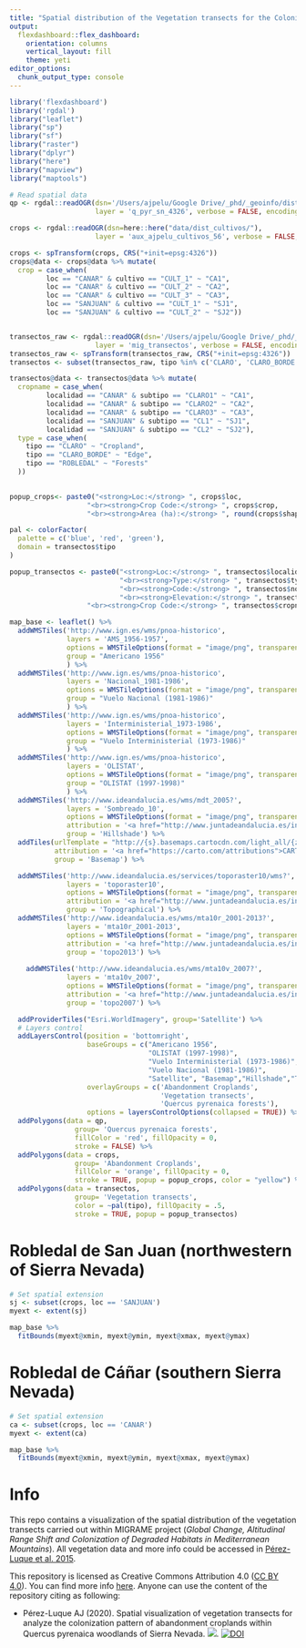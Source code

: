 ```yaml
---
title: "Spatial distribution of the Vegetation transects for the Colonization Pattern experiment (*Q. pyrenaica*)"
output: 
  flexdashboard::flex_dashboard:
    orientation: columns
    vertical_layout: fill
    theme: yeti
editor_options: 
  chunk_output_type: console
---
```


```r
library('flexdashboard')
library('rgdal')
library("leaflet") 
library("sp")
library("sf")
library("raster")
library("dplyr")
library("here")
library("mapview")
library("maptools")
```


```r
# Read spatial data 
qp <- rgdal::readOGR(dsn='/Users/ajpelu/Google Drive/_phd/_geoinfo/dist_SN/',
                     layer = 'q_pyr_sn_4326', verbose = FALSE, encoding = "UTF-8")

crops <- rgdal::readOGR(dsn=here::here("data/dist_cultivos/"),
                     layer = 'aux_ajpelu_cultivos_56', verbose = FALSE, encoding = "UTF-8")

crops <- spTransform(crops, CRS("+init=epsg:4326")) 
crops@data <- crops@data %>% mutate(
  crop = case_when(
         loc == "CANAR" & cultivo == "CULT_1" ~ "CA1",
         loc == "CANAR" & cultivo == "CULT_2" ~ "CA2",
         loc == "CANAR" & cultivo == "CULT_3" ~ "CA3",
         loc == "SANJUAN" & cultivo == "CULT_1" ~ "SJ1",
         loc == "SANJUAN" & cultivo == "CULT_2" ~ "SJ2"))


transectos_raw <- rgdal::readOGR(dsn='/Users/ajpelu/Google Drive/_phd/_geoinfo/migrame/',
                     layer = 'mig_transectos', verbose = FALSE, encoding = "UTF-8")
transectos_raw <- spTransform(transectos_raw, CRS("+init=epsg:4326")) 
transectos <- subset(transectos_raw, tipo %in% c('CLARO', 'CLARO_BORDE','ROBLEDAL')) 

transectos@data <- transectos@data %>% mutate(
  cropname = case_when(
         localidad == "CANAR" & subtipo == "CLARO1" ~ "CA1",
         localidad == "CANAR" & subtipo == "CLARO2" ~ "CA2",
         localidad == "CANAR" & subtipo == "CLARO3" ~ "CA3",
         localidad == "SANJUAN" & subtipo == "CL1" ~ "SJ1",
         localidad == "SANJUAN" & subtipo == "CL2" ~ "SJ2"),
  type = case_when(
    tipo == "CLARO" ~ "Cropland",
    tipo == "CLARO_BORDE" ~ "Edge",
    tipo == "ROBLEDAL" ~ "Forests"
  ))
  

```


```r
popup_crops<- paste0("<strong>Loc:</strong> ", crops$loc,
                   "<br><strong>Crop Code:</strong> ", crops$crop,
                   "<br><strong>Area (ha):</strong> ", round(crops$shape_area/10000, 2))

pal <- colorFactor(
  palette = c('blue', 'red', 'green'),
  domain = transectos$tipo
)

popup_transectos <- paste0("<strong>Loc:</strong> ", transectos$localidad,
                           "<br><strong>Type:</strong> ", transectos$type,
                           "<br><strong>Code:</strong> ", transectos$nombre,
                           "<br><strong>Elevation:</strong> ", transectos$altitud,
                   "<br><strong>Crop Code:</strong> ", transectos$cropname)
```


```r
map_base <- leaflet() %>%
  addWMSTiles('http://www.ign.es/wms/pnoa-historico', 
              layers = 'AMS_1956-1957',
              options = WMSTileOptions(format = "image/png", transparent = TRUE),
              group = "Americano 1956"
              ) %>% 
  addWMSTiles('http://www.ign.es/wms/pnoa-historico', 
              layers = 'Nacional_1981-1986',
              options = WMSTileOptions(format = "image/png", transparent = TRUE),
              group = "Vuelo Nacional (1981-1986)"
              ) %>% 
  addWMSTiles('http://www.ign.es/wms/pnoa-historico', 
              layers = 'Interministerial_1973-1986',
              options = WMSTileOptions(format = "image/png", transparent = TRUE),
              group = "Vuelo Interministerial (1973-1986)"
              ) %>%
  addWMSTiles('http://www.ign.es/wms/pnoa-historico', 
              layers = 'OLISTAT',
              options = WMSTileOptions(format = "image/png", transparent = TRUE),
              group = "OLISTAT (1997-1998)"
              ) %>%
  addWMSTiles('http://www.ideandalucia.es/wms/mdt_2005?',
              layers = 'Sombreado_10',
              options = WMSTileOptions(format = "image/png", transparent = TRUE),
              attribution = '<a href="http://www.juntadeandalucia.es/institutodeestadisticaycartografia" target="_blank">Instituto de Estadística y Cartografía de Andalucía</a>', 
              group = 'Hillshade') %>% 
  addTiles(urlTemplate = "http://{s}.basemaps.cartocdn.com/light_all/{z}/{x}/{y}.png",
           attribution = '<a href="https://carto.com/attributions">CARTO</a>',
           group = 'Basemap') %>%

  addWMSTiles('http://www.ideandalucia.es/services/toporaster10/wms?',
              layers = 'toporaster10',
              options = WMSTileOptions(format = "image/png", transparent = FALSE),
              attribution = '<a href="http://www.juntadeandalucia.es/institutodeestadisticaycartografia" target="_blank">Instituto de Estadística y Cartografía de Andalucía</a>',
              group = 'Topographical') %>%
  addWMSTiles('http://www.ideandalucia.es/wms/mta10r_2001-2013?',
              layers = 'mta10r_2001-2013',
              options = WMSTileOptions(format = "image/png", transparent = FALSE),
              attribution = '<a href="http://www.juntadeandalucia.es/institutodeestadisticaycartografia" target="_blank">Instituto de Estadística y Cartografía de Andalucía</a>',
              group = 'topo2013') %>% 
  
    addWMSTiles('http://www.ideandalucia.es/wms/mta10v_2007?',
              layers = 'mta10v_2007',
              options = WMSTileOptions(format = "image/png", transparent = FALSE),
              attribution = '<a href="http://www.juntadeandalucia.es/institutodeestadisticaycartografia" target="_blank">Instituto de Estadística y Cartografía de Andalucía</a>',
              group = 'topo2007') %>% 

  addProviderTiles("Esri.WorldImagery", group='Satellite') %>%
  # Layers control
  addLayersControl(position = 'bottomright',
                   baseGroups = c("Americano 1956",
                                  "OLISTAT (1997-1998)",
                                  "Vuelo Interministerial (1973-1986)",
                                  "Vuelo Nacional (1981-1986)",
                                  "Satellite", "Basemap","Hillshade","Topographical",  "topo2013", "topo2007"),
                   overlayGroups = c('Abandonment Croplands',
                                     'Vegetation transects',
                                     'Quercus pyrenaica forests'),
                   options = layersControlOptions(collapsed = TRUE)) %>%
  addPolygons(data = qp,
                group= 'Quercus pyrenaica forests',
                fillColor = 'red', fillOpacity = 0, 
                stroke = FALSE) %>% 
  addPolygons(data = crops,
                group= 'Abandonment Croplands',
                fillColor = 'orange', fillOpacity = 0, 
                stroke = TRUE, popup = popup_crops, color = "yellow") %>% 
  addPolygons(data = transectos,
                group= 'Vegetation transects',
                color = ~pal(tipo), fillOpacity = .5, 
                stroke = TRUE, popup = popup_transectos)
```


Robledal de San Juan (northwestern of Sierra Nevada) 
=============================================================================

```r
# Set spatial extension 
sj <- subset(crops, loc == 'SANJUAN') 
myext <- extent(sj)

map_base %>% 
  fitBounds(myext@xmin, myext@ymin, myext@xmax, myext@ymax) 
```


Robledal de Cáñar (southern Sierra Nevada) 
=============================================================================

```r
# Set spatial extension 
ca <- subset(crops, loc == 'CANAR') 
myext <- extent(ca)

map_base %>% 
  fitBounds(myext@xmin, myext@ymin, myext@xmax, myext@ymax) 
```


Info
=============================================================================

This repo contains a visualization of the spatial distribution of the vegetation transects carried out within MIGRAME project (*Global Change, Altitudinal Range Shift and Colonization of Degraded Habitats in Mediterranean Mountains*). All vegetation data and more info could be accessed in [Pérez-Luque et al. 2015](https://phytokeys.pensoft.net/article/5482/). 

This repository is licensed as Creative Commons Attribution 4.0 ([CC BY 4.0](https://creativecommons.org/licenses/by/4.0/)). You can find more info [here](/LICENSE). Anyone can use the content of the repository citing as following:

* Pérez-Luque AJ (2020). Spatial visualization of vegetation transects for analyze the colonization pattern of abandonment croplands within Quercus pyrenaica woodlands of Sierra Nevada. ![](https://img.shields.io/badge/version-1.0.0-green.svg).  [![DOI](https://zenodo.org/badge/117563374.svg)](https://zenodo.org/badge/latestdoi/117563374) 



